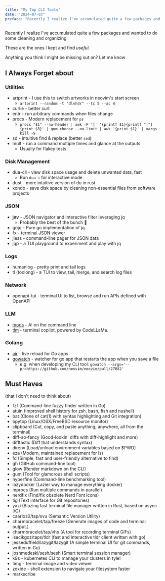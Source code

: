```yaml
---
title: "My Top CLI Tools"
date: "2024-07-03"
preface: "Recently I realize I've accumulated quite a few packages and wanted to do some cleaning and organizing. These are the ones I kept and find useful."
---
```


Recently I realize I've accumulated quite a few packages and wanted to do some cleaning and organizing.

These are the ones I kept and find _useful._

<Note>
  Anything you think I might be missing out on? Let me know
</Note>

## I Always Forget about

### Utilities

- artprint - I use this to switch artworks in neovim's start screen
	- `artprint --random -t "dlvhdr" --tc 5 --ac 4`
- curlie - better curl
- entr - run arbitrary commands when files change
- procs - Modern replacement for `ps`
	- `procs "$1" --no-header | awk -F '│' '{printf $1}{printf "│"}{print $3}' | gum choose --no-limit | awk '{print $1}' | xargs kill -9`
- sd - intuitive find & replace (better `sed`)
- mult - run a command multiple times and glance at the outputs
	- Usually for flakey tests

### Disk Management

- dua-cli - view disk space usage and delete unwanted data, fast
	- Run `dua i` for interactive mode
- dust - more intuitive version of du in rust
- kondo - save disk space by cleaning non-essential files from software projects

### JSON

- **jnv** - JSON navigator and interactive filter leveraging jq
	- Probably the best of the bunch 👑
- gojq - Pure go implementation of jq
- fx - terminal JSON viewer
- jless - command-line pager for JSON data
- jqp - a TUI playground to experiment and play with jq

### Logs

- humanlog - pretty print and tail logs
- tl (toolong) - a TUI to view, tail, merge, and search log files

### Network

- openapi-tui - terminal UI to list, browse and run APIs defined with OpenAPI

### LLM

- [mods](https://github.com/charmbracelet/mods) - AI on the command line
- [tlm](https://github.com/yusufcanb/tlm) - terminal copilot, powered by CodeLLaMa.

### Golang

- [air](https://github.com/air-verse/air) - live reload for Go apps
- [gowatch](https://github.com/silenceper/gowatch) - watcher for go app that restarts the app when you save a file
	- e.g. when developing my CLI tool: `gowatch --args='--pr=https://github.com/neovim/neovim/pull/27082'`

## Must Haves

(that I don't need to think about)

- fzf (Command-line fuzzy finder written in Go)
- atuin (Improved shell history for zsh, bash, fish and nushell)
- bat (Clone of cat(1) with syntax highlighting and Git integration)
- bpytop (Linux/OSX/FreeBSD resource monitor)
- clipboard (Cut, copy, and paste anything, anywhere, all from the terminal)
- diff-so-fancy (Good-lookin' diffs with diff-highlight and more)
- difftastic (Diff that understands syntax)
- direnv (Load/unload environment variables based on $PWD)
- eza (Modern, maintained replacement for ls)
- fd (Simple, fast and user-friendly alternative to find)
- gh (GitHub command-line tool)
- glow (Render markdown on the CLI)
- gum (Tool for glamorous shell scripts)
- hyperfine (Command-line benchmarking tool)
- lazydocker (Lazier way to manage everything docker)
- mprocs (Run multiple commands in parallel)
- nerdfix (Find/fix obsolete Nerd Font icons)
- tig (Text interface for Git repositories)
- yazi (Blazing fast terminal file manager written in Rust, based on async I/O)
- caarlos0/tap/svu (Semantic Version Utility)
- charmbracelet/tap/freeze (Generate images of code and terminal output.)
- charmbracelet/tap/vhs (A tool for recording terminal GIFs)
- isacikgoz/taps/tldr (fast and interactive tldr client written with go)
- jesseduffield/lazygit/lazygit (A simple terminal UI for git commands, written in Go)
- joshmedeski/sesh/sesh (Smart terminal session manager)
- k9s - kubernetes CLI to manage your clusters in tyle!
- timg - terminal image and video viewer
- zoxide - shell extension to navigate your filesystem faster
- markscribe

